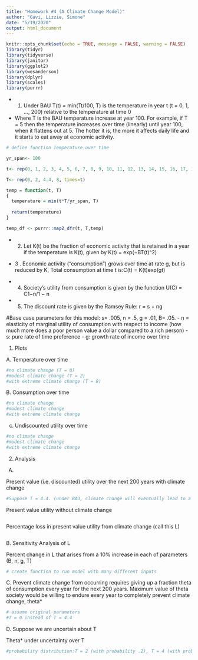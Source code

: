 ```yaml
---
title: "Homework #4 (A Climate Change Model)"
author: "Gavi, Lizzie, Simone"
date: "5/19/2020"
output: html_document
---
```


```r
knitr::opts_chunk$set(echo = TRUE, message = FALSE, warning = FALSE)
library(tidyr)
library(tidyverse)
library(janitor)
library(ggplot2)
library(wesanderson)
library(dplyr)
library(scales)
library(purrr)
```

- 1. Under BAU T(t) = min(Tt/100, T) is the temperature in year t (t = 0, 1, ..., 200) relative to the temperature at time 0 

- Where T is the BAU temperature increase at year 100. For example, if T = 5 then the
temperature increases over time (linearly) until year 100, when it flattens out at 5.
The hotter it is, the more it affects daily life and it starts to eat away at economic
activity. 
```r
# define function Temperature over time 

yr_span<- 100

t<- rep(0, 1, 2, 3, 4, 5, 6, 7, 8, 9, 10, 11, 12, 13, 14, 15, 16, 17, 18, 19, 20, 21, 22, 23, 24, 25, 26, 27, 28, 29, 30, 31, 32, 33, 34, 35, 36, 37, 38, 39, 40, 41, 42, 43, 44, 45, 46, 47, 48, 49, 50, 51, 52, 53, 54, 55, 56, 57, 58, 59, 60, 61, 62, 63, 64, 65, 66, 67,68, 69, 70, 71, 72, 73, 74, 75, 76, 78, 79, 80, 81, 82, 83, 84, 85, 86, 87, 88, 89, 90, 91, 92, 93, 94, 95, 96, 97, 98, 99,100, 101, 102, 103, 104, 105, 106, 107, 108, 109, 110, 111, 112, 113, 114, 115, 116, 117, 118, 119, 120, 121, 122, 123, 124, 125, 126, 127, 128, 129, 130, 131, 132, 133, 134, 135, 136, 137, 138, 139, 140, 141, 142, 143, 144, 145, 146, 147, 148, 149, 150, 151, 152, 153, 154, 155, 156, 157, 158, 159, 160, 161, 162, 163, 164, 165, 166, 167,168, 169, 170, 171, 172, 173, 174, 175, 176, 178, 179, 180, 181, 182, 183, 184, 185, 186, 187, 188, 189, 190, 191, 192, 193, 194, 195, 196, 197, 198, 199,200)

T<- rep(0, 2, 4.4, 8, times=t)

temp = function(t, T)
{
  temperature = min(t*T/yr_span, T)
  
  return(temperature)
}

temp_df <- purrr::map2_dfr(t, T,temp)
```

- 2. Let K(t) be the fraction of economic activity that is retained in a year if the
temperature is K(t), given by K(t) = exp(−BT(t)^2)

- 3 . Economic activity (“consumption”) grows over time at rate g, but is reduced by K, 
Total consumption at time t is:C(t) = K(t)exp(gt) 

- 4. Society’s utility from consumption is given by the function U(C) = C1−n/1 − n

- 5. The discount rate is given by the Ramsey Rule: r = s + ng 

#Base case parameters for this model: s= .005, n = .5, g = .01, B= .05.
- n = elasticity of marginal utility of consumption with respect to income (how much more does a poor person value a dollar compared to a rich person)
- s: pure rate of time preference 
- g: growth rate of income over time 

1. Plots

A. Temperature over time 
```r
#no climate change (T = 0)
#modest climate change (T = 2)
#with extreme climate change (T = 8)
```

B. Consumption over time 
```r
#no climate change 
#modest climate change 
#with extreme climate change 
```

c.  Undiscounted utility over time 
```r
#no climate change
#modest climate change 
#with extreme climate change 
```

2. Analysis

A. 

Present value (i.e. discounted) utility over the next 200 years with climate change
```r
#Suppose T = 4.4. (under BAU, climate change will eventually lead to a 4.4 degree increase in temperature)

```


Present value utility without climate change
```r

```

Percentage loss in present value utility from climate change (call this L)
```r

```

B. Sensitivity Analysis of L 

Percent change in L that arises from a 10% increase in each of parameters (B, n, g, T)
```r
# create function to run model with many different inputs 

```

C. Prevent climate change from occurring requires giving up a fraction theta of consumption every year for the next 200 years. Maximum value of theta society would be willing to endure every year to completely prevent climate change, theta*

```r
# assume original parameters
#T = 0 instead of T = 4.4

```

D. Suppose we are uncertain about T

Theta* under uncertainty over T
```r
#probability distribution:T = 2 (with probability .2), T = 4 (with probability .5), and T = 6 (with probability .3)

```

